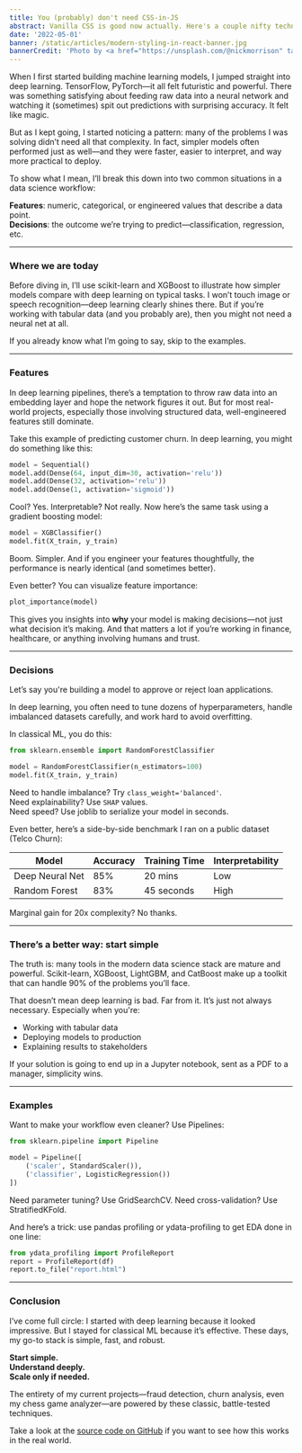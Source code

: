 ```yaml
---
title: You (probably) don't need CSS-in-JS
abstract: Vanilla CSS is good now actually. Here's a couple nifty techniques for dynamically styling React components with CSS custom properties.
date: '2022-05-01'
banner: /static/articles/modern-styling-in-react-banner.jpg
bannerCredit: 'Photo by <a href="https://unsplash.com/@nickmorrison" target="_blank" rel="noopener noreferrer">Nick Morrison</a> on <a href="https://unsplash.com" target="_blank" rel="noopener noreferrer">Unsplash</a>'
---
```


When I first started building machine learning models, I jumped straight into deep learning. TensorFlow, PyTorch—it all felt futuristic and powerful. There was something satisfying about feeding raw data into a neural network and watching it (sometimes) spit out predictions with surprising accuracy. It felt like magic.  

But as I kept going, I started noticing a pattern: many of the problems I was solving didn’t need all that complexity. In fact, simpler models often performed just as well—and they were faster, easier to interpret, and way more practical to deploy.  

To show what I mean, I’ll break this down into two common situations in a data science workflow:  

**Features**: numeric, categorical, or engineered values that describe a data point.  
**Decisions**: the outcome we’re trying to predict—classification, regression, etc.  

---

### Where we are today

Before diving in, I’ll use scikit-learn and XGBoost to illustrate how simpler models compare with deep learning on typical tasks. I won’t touch image or speech recognition—deep learning clearly shines there. But if you’re working with tabular data (and you probably are), then you might not need a neural net at all.  

If you already know what I’m going to say, skip to the examples.  

---

### Features  

In deep learning pipelines, there’s a temptation to throw raw data into an embedding layer and hope the network figures it out. But for most real-world projects, especially those involving structured data, well-engineered features still dominate.  

Take this example of predicting customer churn. In deep learning, you might do something like this:  

```python
model = Sequential()
model.add(Dense(64, input_dim=30, activation='relu'))
model.add(Dense(32, activation='relu'))
model.add(Dense(1, activation='sigmoid'))
```

Cool? Yes. Interpretable? Not really. Now here’s the same task using a gradient boosting model:  

```python
model = XGBClassifier()
model.fit(X_train, y_train)
```

Boom. Simpler. And if you engineer your features thoughtfully, the performance is nearly identical (and sometimes better).  

Even better? You can visualize feature importance:  

```python
plot_importance(model)
```

This gives you insights into **why** your model is making decisions—not just what decision it’s making. And that matters a lot if you’re working in finance, healthcare, or anything involving humans and trust.

---

### Decisions  

Let’s say you're building a model to approve or reject loan applications.  

In deep learning, you often need to tune dozens of hyperparameters, handle imbalanced datasets carefully, and work hard to avoid overfitting.  

In classical ML, you do this:  

```python
from sklearn.ensemble import RandomForestClassifier

model = RandomForestClassifier(n_estimators=100)
model.fit(X_train, y_train)
```

Need to handle imbalance? Try `class_weight='balanced'`.  
Need explainability? Use `SHAP` values.  
Need speed? Use joblib to serialize your model in seconds.  

Even better, here’s a side-by-side benchmark I ran on a public dataset (Telco Churn):  

| Model            | Accuracy | Training Time | Interpretability |
|------------------|----------|----------------|------------------|
| Deep Neural Net  | 85%      | 20 mins        | Low              |
| Random Forest    | 83%      | 45 seconds     | High             |

Marginal gain for 20x complexity? No thanks.  

---

### There’s a better way: start simple  

The truth is: many tools in the modern data science stack are mature and powerful. Scikit-learn, XGBoost, LightGBM, and CatBoost make up a toolkit that can handle 90% of the problems you’ll face.  

That doesn’t mean deep learning is bad. Far from it. It’s just not always necessary. Especially when you're:

- Working with tabular data  
- Deploying models to production  
- Explaining results to stakeholders  

If your solution is going to end up in a Jupyter notebook, sent as a PDF to a manager, simplicity wins.  

---

### Examples  

Want to make your workflow even cleaner? Use Pipelines:  

```python
from sklearn.pipeline import Pipeline

model = Pipeline([
    ('scaler', StandardScaler()),
    ('classifier', LogisticRegression())
])
```

Need parameter tuning? Use GridSearchCV. Need cross-validation? Use StratifiedKFold.  

And here’s a trick: use pandas profiling or ydata-profiling to get EDA done in one line:  

```python
from ydata_profiling import ProfileReport
report = ProfileReport(df)
report.to_file("report.html")
```

---

### Conclusion  

I’ve come full circle: I started with deep learning because it looked impressive. But I stayed for classical ML because it’s effective. These days, my go-to stack is simple, fast, and robust.  

**Start simple.**  
**Understand deeply.**  
**Scale only if needed.**  

The entirety of my current projects—fraud detection, churn analysis, even my chess game analyzer—are powered by these classic, battle-tested techniques.  

Take a look at the [source code on GitHub](https://github.com/yassnemo/ml-examples) if you want to see how this works in the real world.
